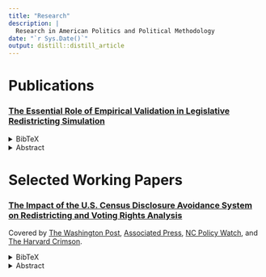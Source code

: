 ```yaml
---
title: "Research"
description: |
  Research in American Politics and Political Methodology
date: "`r Sys.Date()`"
output: distill::distill_article
---
```

# Publications

### [The Essential Role of Empirical Validation in Legislative Redistricting Simulation](https://doi.org/10.1080/2330443X.2020.1791773)
:::: {#enum .rowwise}

::: {.left}

<details>
<summary>BibTeX</summary>

```
@article{fife:etal:20,
  author = {Benjamin Fifield and Kosuke Imai and Jun Kawahara and Christopher T. Kenny},
  title = {The Essential Role of Empirical Validation in Legislative Redistricting Simulation},
  journal = {Statistics and Public Policy},
  volume = {7},
  number = {1},
  pages = {52-68},
  year  = {2020},
  publisher = {Taylor & Francis},
  doi = {10.1080/2330443X.2020.1791773},
  URL = {https://doi.org/10.1080/2330443X.2020.1791773},
  eprint = {https://doi.org/10.1080/2330443X.2020.1791773},
}
```

</details> 

:::

::: {.right}


<details>
<summary>Abstract</summary>
As granular data about elections and voters become available, redistricting simulation methods are playing an increasingly important role when legislatures adopt redistricting plans and courts determine their legality. These simulation methods are designed to yield a representative sample of all redistricting plans that satisfy statutory guidelines and requirements such as contiguity, population parity, and compactness. A proposed redistricting plan can be considered gerrymandered if it constitutes an outlier relative to this sample according to partisan fairness metrics. Despite their growing use, an insufficient effort has been made to empirically validate the accuracy of the simulation methods. We apply a recently developed computational method that can efficiently enumerate all possible redistricting plans and yield an independent sample from this population. We show that this algorithm scales to a state with a couple of hundred geographical units. Finally, we empirically examine how existing simulation methods perform on realistic validation datasets.
</details>

:::

::::


# Selected Working Papers

### [The Impact of the U.S. Census Disclosure Avoidance System on Redistricting and Voting Rights Analysis](https://arxiv.org/abs/2105.14197)

Covered by [The Washington Post](https://www.washingtonpost.com/local/social-issues/2020-census-differential-privacy-ipums/2021/06/01/6c94b46e-c30d-11eb-93f5-ee9558eecf4b_story.html), [Associated Press](https://apnews.com/article/business-census-2020-technology-e701e313e841674be6396321343b7e49), [NC Policy Watch](http://pulse.ncpolicywatch.org/2021/06/14/expert-census-bureaus-actions-to-protect-individual-privacy-could-have-big-impact-on-redistricting/), and [The Harvard Crimson](https://www.thecrimson.com/article/2021/6/16/researchers-identify-concerns-census-bureau/).

:::: {#dpredist .rowwise}

::: {.left}
<details>
<summary>BibTeX</summary>

```
@misc{kenn:etal:21,
      title={The Impact of the U.S. Census Disclosure Avoidance System on Redistricting and Voting Rights Analysis}, 
      author={Christopher T. Kenny and Shiro Kuriwaki and Cory McCartan and Evan Rosenman and Tyler Simko and Kosuke Imai},
      year={2021},
      eprint={2105.14197},
      archivePrefix={arXiv},
      primaryClass={stat.AP},
}
```
</details>
:::

::: {.right}
<details>
<summary>Abstract</summary>
The US Census Bureau plans to protect the privacy of 2020 Census respondents through its Disclosure Avoidance System (DAS), which attempts to achieve differential privacy guarantees by adding noise to the Census microdata. By applying redistricting simulation and analysis methods to DAS-protected 2010 Census data, we find that the protected data are not of sufficient quality for redistricting purposes. We demonstrate that the injected noise makes it impossible for states to accurately comply with the One Person, One Vote principle. Our analysis finds that the DAS-protected data are biased against certain areas, depending on voter turnout and partisan and racial composition, and that these biases lead to large and unpredictable errors in the analysis of partisan and racial gerrymanders. Finally, we show that the DAS algorithm does not universally protect respondent privacy. Based on the names and addresses of registered voters, we are able to predict their race as accurately using the DAS-protected data as when using the 2010 Census data. Despite this, the DAS-protected data can still inaccurately estimate the number of majority-minority districts. We conclude with recommendations for how the Census Bureau should proceed with privacy protection for the 2020 Census.
</details>

:::

:::: 